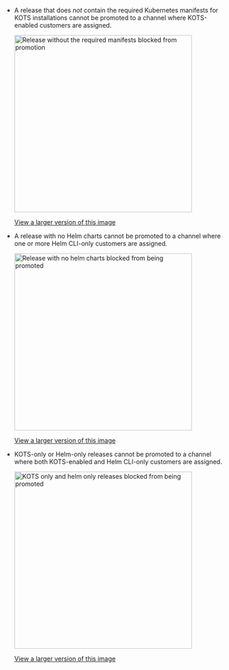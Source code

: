* A release that does _not_ contain the required Kubernetes manifests for KOTS installations cannot be promoted to a channel where KOTS-enabled customers are assigned.

  <img width="400px" alt="Release without the required manifests blocked from promotion" src="/images/release-promotion-kots-customers.png"/>
  
  [View a larger version of this image](/images/release-promotion-kots-customers.png)

* A release with no Helm charts cannot be promoted to a channel where one or more Helm CLI-only customers are assigned.

  <img width="400px" src="/images/release-promotion-helm-customers.png" alt="Release with no helm charts blocked from being promoted"/>
  
  [View a larger version of this image](/images/release-promotion-helm-customers.png)

* KOTS-only or Helm-only releases cannot be promoted to a channel where both KOTS-enabled and Helm CLI-only customers are assigned.

  <img width="400px" alt="KOTS only and helm only releases blocked from being promoted" src="/images/release-promotion-kots-and-helm-customers.png"/> 
  
  [View a larger version of this image](/images/release-promotion-kots-and-helm-customers.png)